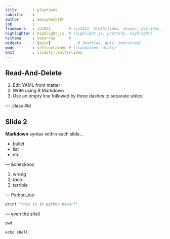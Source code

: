 ```yaml
---
title       : playtiems
subtitle    : 
author      : SexxyVeckt0r
job         : 
framework   : io2012        # {io2012, html5slides, shower, dzslides, ...}
highlighter : highlight.js  # {highlight.js, prettify, highlight}
hitheme     : tomorrow      # 
widgets     : [quiz]            # {mathjax, quiz, bootstrap}
mode        : selfcontained # {standalone, draft}
knit        : slidify::knit2slides
---
```





## Read-And-Delete

1. Edit YAML front matter
2. Write using R Markdown
3. Use an empty line followed by three dashes to separate slides!

--- .class #id 

## Slide 2

**Markdown** syntax within each slide...

  + bullet
  + list
  + etc..

--- &checkbox

1. wrong
2. _taco_
3. terrible


--- Python_too

```r

print "this is in python even!?"

```

--- even the shell

```r

pwd

echo shell!

```

